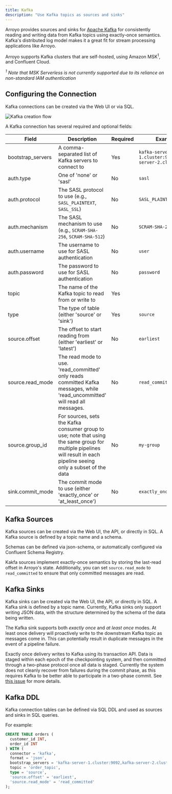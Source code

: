 ```yaml
---
title: Kafka
description: "Use Kafka topics as sources and sinks"
---
```


Arroyo provides sources and sinks for [Apache Kafka](https://kafka.apache.org/)
for consistently reading and writing data from Kafka topics using exactly-once
semantics. Kafka's distributed log model makes it a great fit for stream
processing applications like Arroyo.

Arroyo supports Kafka clusters that are self-hosted, using Amazon
MSK<sup>1</sup>, and Confluent Cloud.

*<sup>1</sup> Note that MSK Serverless is not currently supported due to its
reliance on non-standard IAM authentication*

## Configuring the Connection

Kafka connections can be created via the Web UI or via SQL.

<img
src="/images/create_kafka.png"
alt="Kafka creation flow"
/>

A Kafka connection has several required and optional fields:

| Field | Description | Required | Example |
| ----- | ----------- | -------- | ------- |
| bootstrap_servers | A comma-separated list of Kafka servers to connect to | Yes | `kafka-server-1.cluster:9092,kafka-server-2.cluster:9092` |
| auth.type | One of 'none' or 'sasl' | No | `sasl` |
| auth.protocol | The SASL protocol to use (e.g., `SASL_PLAINTEXT`, `SASL_SSL`) | No | `SASL_PLAINTEXT` |
| auth.mechanism | The SASL mechanism to use (e.g., `SCRAM-SHA-256`, `SCRAM-SHA-512`) | No | `SCRAM-SHA-256` |
| auth.username | The username to use for SASL authentication | No | `user` |
| auth.password | The password to use for SASL authentication | No | `password` |
| topic | The name of the Kafka topic to read from or write to | Yes |
| type | The type of table (either 'source' or 'sink') | Yes | `source` |
| source.offset | The offset to start reading from (either 'earliest' or 'latest') | No | `earliest` |
| source.read_mode | The read mode to use. 'read_committed' only reads committed Kafka messages, while 'read_uncommitted' will read all messages.  | No | `read_committed` |
| source.group_id | For sources, sets the Kafka consumer group to use; note that using the same group for multiple pipelines will result in each pipeline seeing only a subset of the data | No | `my-group` |
| sink.commit_mode | The commit mode to use (either 'exactly_once' or 'at_least_once') | No | `exactly_once` |


## Kafka Sources

Kafka sources can be created via the Web UI, the API, or directly in SQL. A
Kafka source is defined by a topic name and a schema.

Schemas can be defined via json-schema, or automatically configured via
Confluent Schema Registry.

Kakfa sources implement exactly-once semantics by storing the last-read offset in Arroyo's state.
Additionally, you can set `source.read_mode` to `read_committed` to ensure that only committed messages are read.

## Kafka Sinks

Kafka sinks can be created via the Web UI, the API, or directly in SQL. A Kafka
sink is defined by a topic name. Currently, Kafka sinks only support writing
JSON data, with the structure determined by the schema of the data being
written.

The Kafka sink supports both *exactly once* and *at least once* modes.
At least once delivery will proactively write to the downstream Kafka topic
as messages come in. This can potentially result in duplicate messages in the event of a pipeline failure.

Exactly once delivery writes to Kafka using its transaction API.
Data is staged within each epoch of the checkpointing system,
and then committed through a two-phase protocol once all data is staged.
Currently the system does not cleanly recover from failures during the commit phase,
as this requires Kafka to be better able to participate in a two-phase commit.
See [this issue](https://github.com/ArroyoSystems/arroyo/issues/224) for more details.

## Kafka DDL

Kafka connection tables can be defined via SQL DDL and used as sources and sinks in
SQL queries.

For example:

```sql
CREATE TABLE orders (
  customer_id INT,
  order_id INT
) WITH (
  connector = 'kafka',
  format = 'json',
  bootstrap_servers = 'kafka-server-1.cluster:9092,kafka-server-2.cluster:9092',
  topic = 'order_topic',
  type = 'source',
  'source.offset' = 'earliest',
  'source.read_mode' = 'read_committed'
);
```
